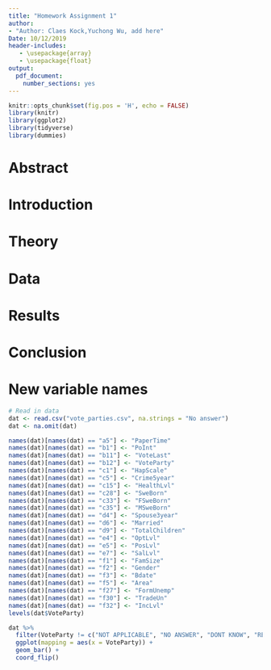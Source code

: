 ```yaml
---
title: "Homework Assignment 1"
author:
- "Author: Claes Kock,Yuchong Wu, add here"
Date: 10/12/2019
header-includes:
   - \usepackage{array}
   - \usepackage{float}
output:
  pdf_document:
    number_sections: yes
---
```


\newpage

\tableofcontents

\newpage


```r
knitr::opts_chunk$set(fig.pos = 'H', echo = FALSE)
library(knitr)
library(ggplot2)
library(tidyverse)
library(dummies)
```

# Abstract

# Introduction

# Theory

# Data

# Results

# Conclusion

# New variable names

```r
# Read in data
dat <- read.csv("vote_parties.csv", na.strings = "No answer")
dat <- na.omit(dat)

names(dat)[names(dat) == "a5"] <- "PaperTime"
names(dat)[names(dat) == "b1"] <- "PoInt"
names(dat)[names(dat) == "b11"] <- "VoteLast"
names(dat)[names(dat) == "b12"] <- "VoteParty"
names(dat)[names(dat) == "c1"] <- "HapScale"
names(dat)[names(dat) == "c5"] <- "Crime5year"
names(dat)[names(dat) == "c15"] <- "HealthLvl"
names(dat)[names(dat) == "c28"] <- "SweBorn"
names(dat)[names(dat) == "c33"] <- "FSweBorn"
names(dat)[names(dat) == "c35"] <- "MSweBorn"
names(dat)[names(dat) == "d4"] <- "Spouse3year"
names(dat)[names(dat) == "d6"] <- "Married"
names(dat)[names(dat) == "d9"] <- "TotalChildren"
names(dat)[names(dat) == "e4"] <- "OptLvl"
names(dat)[names(dat) == "e5"] <- "PosLvl"
names(dat)[names(dat) == "e7"] <- "SalLvl"
names(dat)[names(dat) == "f1"] <- "FamSize"
names(dat)[names(dat) == "f2"] <- "Gender"
names(dat)[names(dat) == "f3"] <- "Bdate"
names(dat)[names(dat) == "f5"] <- "Area"
names(dat)[names(dat) == "f27"] <- "FormUnemp"
names(dat)[names(dat) == "f30"] <- "TradeUn"
names(dat)[names(dat) == "f32"] <- "IncLvl"
levels(dat$VoteParty)
```

```r
dat %>%
  filter(VoteParty != c("NOT APPLICABLE", "NO ANSWER", "DONT KNOW", "REFUSAL")) %>% 
  ggplot(mapping = aes(x = VoteParty)) +
  geom_bar() +
  coord_flip()
```







